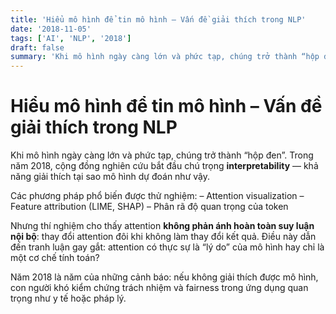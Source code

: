 ```yaml
---
title: 'Hiểu mô hình để tin mô hình – Vấn đề giải thích trong NLP'
date: '2018-11-05'
tags: ['AI', 'NLP', '2018']
draft: false
summary: 'Khi mô hình ngày càng lớn và phức tạp, chúng trở thành “hộp đen”. Trong năm 2018, cộng đồng nghiên c'
---
```


# Hiểu mô hình để tin mô hình – Vấn đề giải thích trong NLP

Khi mô hình ngày càng lớn và phức tạp, chúng trở thành “hộp đen”. Trong năm 2018, cộng đồng nghiên cứu bắt đầu chú trọng **interpretability** — khả năng giải thích tại sao mô hình dự đoán như vậy.

Các phương pháp phổ biến được thử nghiệm:
– Attention visualization
– Feature attribution (LIME, SHAP)
– Phân rã độ quan trọng của token

Nhưng thí nghiệm cho thấy attention **không phản ánh hoàn toàn suy luận nội bộ**: thay đổi attention đôi khi không làm thay đổi kết quả. Điều này dẫn đến tranh luận gay gắt: attention có thực sự là “lý do” của mô hình hay chỉ là một cơ chế tính toán?

Năm 2018 là năm của những cảnh báo: nếu không giải thích được mô hình, con người khó kiểm chứng trách nhiệm và fairness trong ứng dụng quan trọng như y tế hoặc pháp lý.